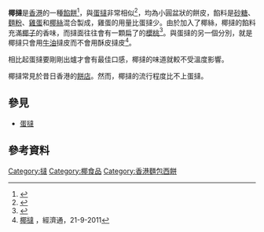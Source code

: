 {{Infobox prepared food
| name             = 椰撻
| image            = HK 灣仔道 Wan Chai Road bakery shop 梆撻 Coconut tat cake Feb-2012.jpg
| caption          = 一盤椰撻
| alternate_name   = 
| country          = [[香港|香港]]
| course           = 
| type             = [[小吃|小吃]]
| served           = 
| main_ingredient  = [[麵粉|麵粉]]、[[雞蛋|雞蛋]]、[[砂糖|砂糖]]及[[椰絲|椰絲]]
| variations       = 
| other            = 
}}
'''椰撻'''是[[香港|香港]]的一種[[餡餅|餡餅]]<ref name="港式懷舊椰撻">{{cite news |title=港式懷舊椰撻　椰香蛋香30分鐘超簡單 |url=https://www.hk01.com/%E6%95%99%E7%85%AE/201577/%E7%94%9C%E5%93%81%E9%A3%9F%E8%AD%9C-%E6%B8%AF%E5%BC%8F%E6%87%B7%E8%88%8A%E6%A4%B0%E6%92%BB-%E6%A4%B0%E9%A6%99%E8%9B%8B%E9%A6%9930%E5%88%86%E9%90%98%E8%B6%85%E7%B0%A1%E5%96%AE |accessdate=2021-02-22 |work=香港01 |date=2018-06-22 |archive-date=2020-12-05 |archive-url=https://web.archive.org/web/20201205000840/https://www.hk01.com/%E6%95%99%E7%85%AE/201577/%E7%94%9C%E5%93%81%E9%A3%9F%E8%AD%9C-%E6%B8%AF%E5%BC%8F%E6%87%B7%E8%88%8A%E6%A4%B0%E6%92%BB-%E6%A4%B0%E9%A6%99%E8%9B%8B%E9%A6%9930%E5%88%86%E9%90%98%E8%B6%85%E7%B0%A1%E5%96%AE |dead-url=no }}</ref>，與[[蛋撻|蛋撻]]非常相似<ref name="人紋椰撻">{{cite news |title=人紋椰撻 |url=https://www.mpweekly.com/culture/%e4%ba%8e%e9%80%b8%e5%a0%af-%e5%b0%88%e6%ac%84-87021 |accessdate=2021-02-22 |work=明周文化 |date=2018-11-22 |archiveurl=https://web.archive.org/web/20200815045056/https://www.mpweekly.com/culture/%E4%BA%8E%E9%80%B8%E5%A0%AF-%E5%B0%88%E6%AC%84-87021 |archivedate=2020-08-15 |deadurl=no }}</ref>，均為小圓盆狀的餅皮，餡料是[[砂糖|砂糖]]、[[麵粉|麵粉]]、[[雞蛋|雞蛋]]和[[椰絲|椰絲]]混合製成，雞蛋的用量比蛋撻少。由於加入了椰絲，椰撻的餡料充滿[[椰子|椰子]]的香味，而撻面往往會有一顆扁了的[[櫻桃|櫻桃]]<ref>{{cite news |url=http://hk.apple.nextmedia.com/supplement/food/art/20091109/13398918 |title=3點3包你食飽 |work= 蘋果日報 |date=2009-11-09 |archiveurl=https://web.archive.org/web/20161201212131/http://hk.apple.nextmedia.com/supplement/food/art/20091109/13398918 |archivedate=2016-12-01 |deadurl=yes }}</ref>。與蛋撻的另一個分別，就是椰撻只會用[[牛油|牛油]]撻皮而不會用酥皮撻皮<ref>[http://lifestyle.etnet.com.hk/column/index.php/life/homecooking/6246 椰撻] {{Wayback|url=http://lifestyle.etnet.com.hk/column/index.php/life/homecooking/6246 |date=20140216224538 }}，經濟通，21-9-2011</ref>。

相比起蛋撻要剛剛出爐才會有最佳口感，椰撻的味道就較不受溫度影響。

椰撻常見於昔日香港的[[餅店|餅店]]。然而，椰撻的流行程度比不上蛋撻。

==參見==
*[[蛋撻|蛋撻]]

==參考資料==
{{Reflist|2}}
{{commonscat|Coconut tarts}}
{{Dessert-stub}}
[[Category:撻|Category:撻]]
[[Category:椰食品|Category:椰食品]]
[[Category:香港麵包西餅|Category:香港麵包西餅]]